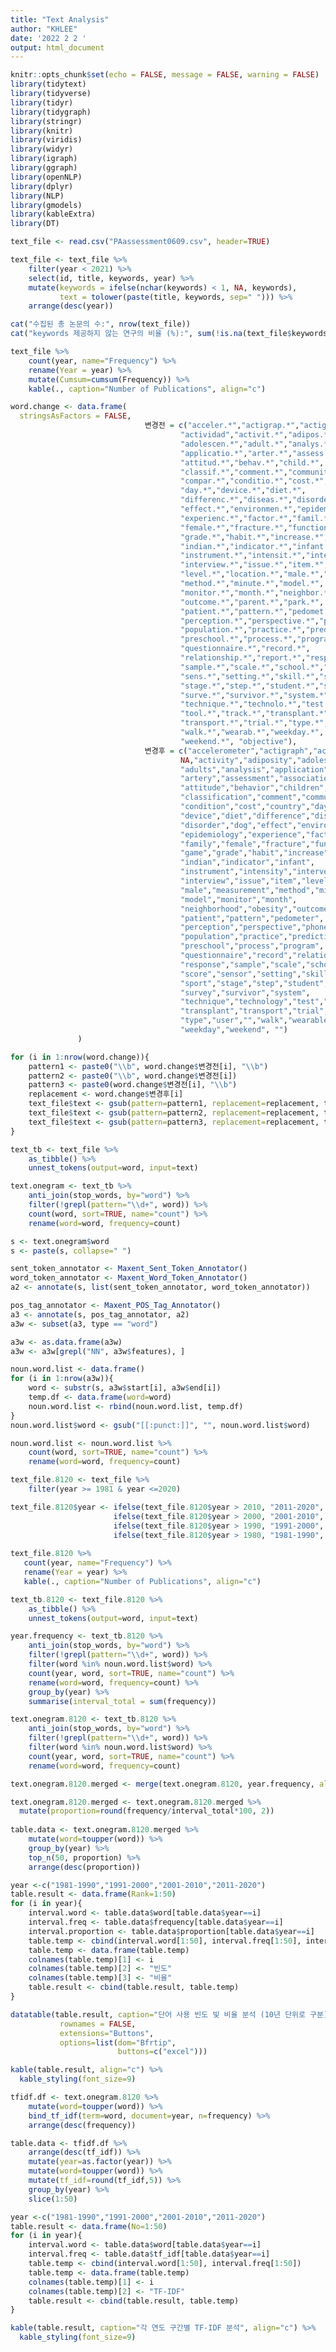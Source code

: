 ```yaml
---
title: "Text Analysis"
author: "KHLEE"
date: '2022 2 2 '
output: html_document
---
```


```r
knitr::opts_chunk$set(echo = FALSE, message = FALSE, warning = FALSE)
library(tidytext) 
library(tidyverse)
library(tidyr)
library(tidygraph)
library(stringr)
library(knitr)
library(viridis)
library(widyr)
library(igraph)
library(ggraph)
library(openNLP)
library(dplyr)
library(NLP)
library(gmodels)
library(kableExtra)
library(DT)
```


```r

text_file <- read.csv("PAassessment0609.csv", header=TRUE)

text_file <- text_file %>%
    filter(year < 2021) %>% 
    select(id, title, keywords, year) %>%
    mutate(keywords = ifelse(nchar(keywords) < 1, NA, keywords),
           text = tolower(paste(title, keywords, sep=" "))) %>% 
    arrange(desc(year))

cat("수집된 총 논문의 수:", nrow(text_file))
cat("keywords 제공하지 않는 연구의 비율 (%):", sum(!is.na(text_file$keywords))/length(text_file$keywords) * 100)

text_file %>% 
    count(year, name="Frequency") %>% 
    rename(Year = year) %>% 
    mutate(Cumsum=cumsum(Frequency)) %>% 
    kable(., caption="Number of Publications", align="c")
```

```r
word.change <- data.frame(
  stringsAsFactors = FALSE,
                              변경전 = c("acceler.*","actigrap.*","actigraphy",
                                      "actividad","activit.*","adipos.*",
                                      "adolescen.*","adult.*","analys.*",
                                      "applicatio.*","arter.*","assess.*","associatio.*",
                                      "attitud.*","behav.*","child.*",
                                      "classif.*","comment.*","communit.*",
                                      "compar.*","conditio.*","cost.*","countr.*",
                                      "day.*","device.*","diet.*",
                                      "differenc.*","diseas.*","disorder.*","dog.*",
                                      "effect.*","environmen.*","epidemiolo.*",
                                      "experienc.*","factor.*","famil.*",
                                      "female.*","fracture.*","function.*","game.*",
                                      "grade.*","habit.*","increase.*",
                                      "indian.*","indicator.*","infant.*",
                                      "instrument.*","intensit.*","intervention.*",
                                      "interview.*","issue.*","item.*",
                                      "level.*","location.*","male.*","measure.*",
                                      "method.*","minute.*","model.*",
                                      "monitor.*","month.*","neighbor.*","obes.*",
                                      "outcome.*","parent.*","park.*",
                                      "patient.*","pattern.*","pedomet.*",
                                      "perception.*","perspective.*","phone.*","polic.*",
                                      "population.*","practice.*","predict.*",
                                      "preschool.*","process.*","program.*",
                                      "questionnaire.*","record.*",
                                      "relationship.*","report.*","response.*",
                                      "sample.*","scale.*","school.*","score.*",
                                      "sens.*","setting.*","skill.*","sport.*",
                                      "stage.*","step.*","student.*","stud.*",
                                      "surve.*","survivor.*","system.*",
                                      "technique.*","technolo.*","test.*",
                                      "tool.*","track.*","transplant.*",
                                      "transport.*","trial.*","type.*","user.*","versus",
                                      "walk.*","wearab.*","weekday.*",
                                      "weekend.*", "objective"),
                              변경후 = c("accelerometer","actigraph","actigraph",
                                      NA,"activity","adiposity","adolescents",
                                      "adults","analysis","application",
                                      "artery","assessment","association",
                                      "attitude","behavior","children",
                                      "classification","comment","community","comparison",
                                      "condition","cost","country","day",
                                      "device","diet","difference","disease",
                                      "disorder","dog","effect","environment",
                                      "epidemiology","experience","factor",
                                      "family","female","fracture","function",
                                      "game","grade","habit","increase",
                                      "indian","indicator","infant",
                                      "instrument","intensity","intervention",
                                      "interview","issue","item","level","location",
                                      "male","measurement","method","minute",
                                      "model","monitor","month",
                                      "neighborhood","obesity","outcome","parent","park",
                                      "patient","pattern","pedometer",
                                      "perception","perspective","phone","policy",
                                      "population","practice","prediction",
                                      "preschool","process","program",
                                      "questionnaire","record","relationship","report",
                                      "response","sample","scale","school",
                                      "score","sensor","setting","skill",
                                      "sport","stage","step","student","study",
                                      "survey","survivor","system",
                                      "technique","technology","test","tool","track",
                                      "transplant","transport","trial",
                                      "type","user","","walk","wearable",
                                      "weekday","weekend", "")
               )

for (i in 1:nrow(word.change)){
    pattern1 <- paste0("\\b", word.change$변경전[i], "\\b")
    pattern2 <- paste0("\\b", word.change$변경전[i])
    pattern3 <- paste0(word.change$변경전[i], "\\b")
    replacement <- word.change$변경후[i]
    text_file$text <- gsub(pattern=pattern1, replacement=replacement, text_file$text, perl=TRUE)
    text_file$text <- gsub(pattern=pattern2, replacement=replacement, text_file$text, perl=TRUE)
    text_file$text <- gsub(pattern=pattern3, replacement=replacement, text_file$text, perl=TRUE)
}
```

```r
text_tb <- text_file %>%
    as_tibble() %>%
    unnest_tokens(output=word, input=text)

text.onegram <- text_tb %>% 
    anti_join(stop_words, by="word") %>% 
    filter(!grepl(pattern="\\d+", word)) %>% 
    count(word, sort=TRUE, name="count") %>%
    rename(word=word, frequency=count)

s <- text.onegram$word
s <- paste(s, collapse=" ")

sent_token_annotator <- Maxent_Sent_Token_Annotator()
word_token_annotator <- Maxent_Word_Token_Annotator()
a2 <- annotate(s, list(sent_token_annotator, word_token_annotator))

pos_tag_annotator <- Maxent_POS_Tag_Annotator()
a3 <- annotate(s, pos_tag_annotator, a2)
a3w <- subset(a3, type == "word")

a3w <- as.data.frame(a3w)
a3w <- a3w[grepl("NN", a3w$features), ]

noun.word.list <- data.frame()
for (i in 1:nrow(a3w)){
    word <- substr(s, a3w$start[i], a3w$end[i])
    temp.df <- data.frame(word=word)
    noun.word.list <- rbind(noun.word.list, temp.df)
}
noun.word.list$word <- gsub("[[:punct:]]", "", noun.word.list$word)

noun.word.list <- noun.word.list %>%
    count(word, sort=TRUE, name="count") %>%
    rename(word=word, frequency=count) 
```

```r
text_file.8120 <- text_file %>% 
    filter(year >= 1981 & year <=2020)

text_file.8120$year <- ifelse(text_file.8120$year > 2010, "2011-2020",
                       ifelse(text_file.8120$year > 2000, "2001-2010",      
                       ifelse(text_file.8120$year > 1990, "1991-2000",
                       ifelse(text_file.8120$year > 1980, "1981-1990", NA))))
                                
text_file.8120 %>% 
   count(year, name="Frequency") %>% 
   rename(Year = year) %>% 
   kable(., caption="Number of Publications", align="c")

text_tb.8120 <- text_file.8120 %>%
    as_tibble() %>%
    unnest_tokens(output=word, input=text)

year.frequency <- text_tb.8120 %>% 
    anti_join(stop_words, by="word") %>% 
    filter(!grepl(pattern="\\d+", word)) %>%
    filter(word %in% noun.word.list$word) %>% 
    count(year, word, sort=TRUE, name="count") %>%
    rename(word=word, frequency=count) %>% 
    group_by(year) %>%
    summarise(interval_total = sum(frequency))

text.onegram.8120 <- text_tb.8120 %>%
    anti_join(stop_words, by="word") %>% 
    filter(!grepl(pattern="\\d+", word)) %>%
    filter(word %in% noun.word.list$word) %>% 
    count(year, word, sort=TRUE, name="count") %>%
    rename(word=word, frequency=count)

text.onegram.8120.merged <- merge(text.onegram.8120, year.frequency, all=TRUE)

text.onegram.8120.merged <- text.onegram.8120.merged %>%
  mutate(proportion=round(frequency/interval_total*100, 2))
  
table.data <- text.onegram.8120.merged %>%
    mutate(word=toupper(word)) %>%
    group_by(year) %>% 
    top_n(50, proportion) %>%
    arrange(desc(proportion))

year <-c("1981-1990","1991-2000","2001-2010","2011-2020")
table.result <- data.frame(Rank=1:50)
for (i in year){
    interval.word <- table.data$word[table.data$year==i]  
    interval.freq <- table.data$frequency[table.data$year==i]
    interval.proportion <- table.data$proportion[table.data$year==i]
    table.temp <- cbind(interval.word[1:50], interval.freq[1:50], interval.proportion[1:50])
    table.temp <- data.frame(table.temp)
    colnames(table.temp)[1] <- i
    colnames(table.temp)[2] <- "빈도"
    colnames(table.temp)[3] <- "비율"
    table.result <- cbind(table.result, table.temp)
}

datatable(table.result, caption="단어 사용 빈도 빛 비율 분석 (10년 단위로 구분)",
           rownames = FALSE,
           extensions="Buttons",
           options=list(dom="Bfrtip",
                        buttons=c("excel")))

kable(table.result, align="c") %>% 
  kable_styling(font_size=9)
```

```r
tfidf.df <- text.onegram.8120 %>%
    mutate(word=toupper(word)) %>%
    bind_tf_idf(term=word, document=year, n=frequency) %>% 
    arrange(desc(frequency))

table.data <- tfidf.df %>% 
    arrange(desc(tf_idf)) %>%
    mutate(year=as.factor(year)) %>%
    mutate(word=toupper(word)) %>%
    mutate(tf_idf=round(tf_idf,5)) %>% 
    group_by(year) %>%
    slice(1:50)

year <-c("1981-1990","1991-2000","2001-2010","2011-2020")
table.result <- data.frame(No=1:50)
for (i in year){
    interval.word <- table.data$word[table.data$year==i]  
    interval.freq <- table.data$tf_idf[table.data$year==i]
    table.temp <- cbind(interval.word[1:50], interval.freq[1:50])
    table.temp <- data.frame(table.temp)
    colnames(table.temp)[1] <- i
    colnames(table.temp)[2] <- "TF-IDF"
    table.result <- cbind(table.result, table.temp)
}

kable(table.result, caption="각 연도 구간별 TF-IDF 분석", align="c") %>% 
  kable_styling(font_size=9)
```
